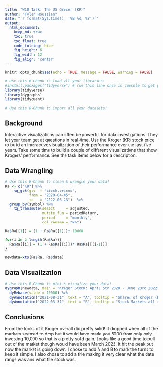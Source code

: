 ```yaml
---
title: "W10 Task: The US Grocer (KR)"
author: "Tyler Houssian"
date: "`r format(Sys.time(), '%B %d, %Y')`"
output:
  html_document:  
    keep_md: true
    toc: true
    toc_float: true
    code_folding: hide
    fig_height: 6
    fig_width: 12
    fig_align: 'center'
---
```


```r
knitr::opts_chunk$set(echo = TRUE, message = FALSE, warning = FALSE)
```

```r
# Use this R-Chunk to load all your libraries!
#install.packages("tidyverse") # run this line once in console to get package
library(tidyverse)
library(dygraphs)
library(tidyquant)
```

```r
# Use this R-Chunk to import all your datasets!

```

## Background

Interactive visualizations can often be powerful for data investigations. They let your team get at questions in real-time. Use the Kroger (KR) stock price to build an interactive visualization of their performance over the last five years. Take some time to build a couple of different visualizations that show Krogers’ performance. See the task items below for a description.

## Data Wrangling

```r
# Use this R-Chunk to clean & wrangle your data!
Ra <- c("KR") %>%
    tq_get(get  = "stock.prices",
           from = "2020-04-05",
           to   = "2022-06-23")  %>%
  group_by(symbol) %>%
    tq_transmute(select     = adjusted, 
                 mutate_fun = periodReturn, 
                 period     = "monthly", 
                 col_rename = "Ra")

Ra$Ra[[1]] = (1 + Ra$Ra[[1]])* 10000

for(i in 2:length(Ra$Ra)){
  Ra$Ra[[i]] = (1 + Ra$Ra[[i]])* Ra$Ra[[(i-1)]]
}

newdata=xts(Ra$Ra, Ra$date)
```

## Data Visualization

```r
# Use this R-Chunk to plot & visualize your data!
dygraph(newdata, main = "Kroger Stock: April 5th 2020 - June 23rd 2022") %>%
  dyRebase(value = 10000) %>%
  dyAnnotation("2021-08-31", text = "A", tooltip = "Shares of Kroger (KR 0.82%) dropped 12.1% in September due to a poorly received earnings report and difficult overall market conditions") %>%
  dyAnnotation("2022-03-31", text = "B", tooltip = "Stock Markets all really took a bad turn here!")
```

## Conclusions
From the looks of it Kroger overall did pretty solid! It dropped when all of the markets seemed to drop but it would have made you 5000 from only only investing 10,000 so that is a pretty solid gain. Looks like a good time to pull out of the market though would have been March 2022. It hit the peak but now the market is going down. I chose to add A and B to mark the turns to keep it simple. I also chose to add a title making it very clear what the date range was and what the stock was.